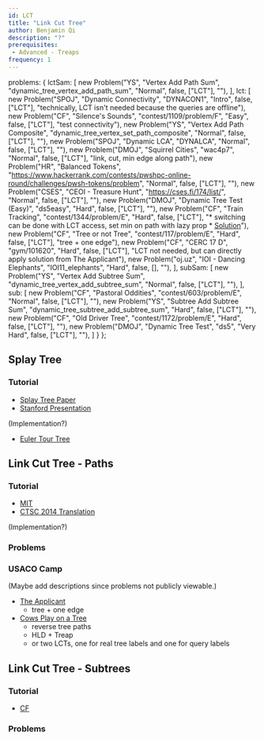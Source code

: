 ```yaml
---
id: LCT
title: "Link Cut Tree"
author: Benjamin Qi
description: "?"
prerequisites:
 - Advanced - Treaps
frequency: 1
---
```



  problems: {
    lctSam: [
      new Problem("YS", "Vertex Add Path Sum", "dynamic_tree_vertex_add_path_sum", "Normal", false, ["LCT"], ""),
    ],
    lct: [
      new Problem("SPOJ", "Dynamic Connectivity", "DYNACON1", "Intro", false, ["LCT"], "technically, LCT isn't needed because the queries are offline"),
      new Problem("CF", "Silence's Sounds", "contest/1109/problem/F", "Easy", false, ["LCT"], "test connectivity"),
      new Problem("YS", "Vertex Add Path Composite", "dynamic_tree_vertex_set_path_composite", "Normal", false, ["LCT"], ""),
      new Problem("SPOJ", "Dynamic LCA", "DYNALCA", "Normal", false, ["LCT"], ""),
      new Problem("DMOJ", "Squirrel Cities", "wac4p7", "Normal", false, ["LCT"], "link, cut, min edge along path"),
      new Problem("HR", "Balanced Tokens", "https://www.hackerrank.com/contests/pwshpc-online-round/challenges/pwsh-tokens/problem", "Normal", false, ["LCT"], ""),
      new Problem("CSES", "CEOI - Treasure Hunt", "https://cses.fi/174/list/", "Normal", false, ["LCT"], ""),
      new Problem("DMOJ", "Dynamic Tree Test (Easy)", "ds5easy", "Hard", false, ["LCT"], ""),
      new Problem("CF", "Train Tracking", "contest/1344/problem/E", "Hard", false, ["LCT"], "* switching can be done with LCT access, set min on path with lazy prop  * [Solution](https://codeforces.com/contest/1344/submission/79212522)"),
      new Problem("CF", "Tree or not Tree", "contest/117/problem/E", "Hard", false, ["LCT"], "tree + one edge"),
      new Problem("CF", "CERC 17 D", "gym/101620", "Hard", false, ["LCT"], "LCT not needed, but can directly apply solution from The Applicant"),
      new Problem("oj.uz", "IOI - Dancing Elephants", "IOI11_elephants", "Hard", false, [], ""),
    ],
    subSam: [
      new Problem("YS", "Vertex Add Subtree Sum", "dynamic_tree_vertex_add_subtree_sum", "Normal", false, ["LCT"], ""),
    ],
    sub: [
      new Problem("CF", "Pastoral Oddities", "contest/603/problem/E", "Normal", false, ["LCT"], ""),
      new Problem("YS", "Subtree Add Subtree Sum", "dynamic_tree_subtree_add_subtree_sum", "Hard", false, ["LCT"], ""),
      new Problem("CF", "Old Driver Tree", "contest/1172/problem/E", "Hard", false, ["LCT"], ""),
      new Problem("DMOJ", "Dynamic Tree Test", "ds5", "Very Hard", false, ["LCT"], ""),
    ]
  }
};

## Splay Tree

### Tutorial

  - [Splay Tree Paper](https://www.cs.cmu.edu/~sleator/papers/self-adjusting.pdf)
  - [Stanford Presentation](https://web.stanford.edu/class/archive/cs/cs166/cs166.1146/lectures/08/Slides08.pdf)

(Implementation?)

  - [Euler Tour Tree](https://codeforces.com/blog/entry/18369)
  
## Link Cut Tree - Paths

<problems-list problems={metadata.problems.lctSam} />

### Tutorial

  - [MIT](http://courses.csail.mit.edu/6.851/spring12/scribe/L19.pdf)
  - [CTSC 2014 Translation](https://www.overleaf.com/read/zbbwngftkrkx?fbclid=IwAR1VJmGscfSZJHejVqU5_2Nlm8-R09pFlU7PpEg_i3CXEd0Qw-dzliSn5RI)


(Implementation?)

### Problems

<problems-list problems={metadata.problems.lct} />

### USACO Camp

(Maybe add descriptions since problems not publicly viewable.)

  * [The Applicant](https://probgate.org/viewproblem.php?pid=578)
    * tree + one edge
  * [Cows Play on a Tree](https://probgate.org/viewproblem.php?pid=259)
    * reverse tree paths
    * HLD + Treap
    * or two LCTs, one for real tree labels and one for query labels

## Link Cut Tree - Subtrees

<problems-list problems={metadata.problems.subSam} />

### Tutorial

  - [CF](https://codeforces.com/blog/entry/67637)

### Problems

<problems-list problems={metadata.problems.sub} />

